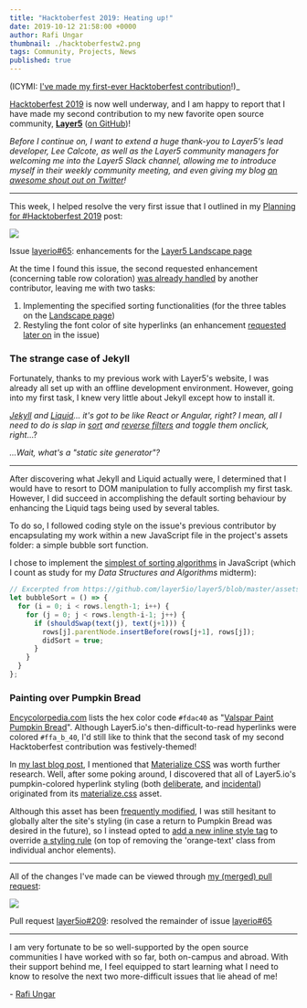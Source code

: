 ```yaml
---
title: "Hacktoberfest 2019: Heating up!"
date: 2019-10-12 21:58:00 +0000
author: Rafi Ungar
thumbnail: ./hacktoberfestw2.png
tags: Community, Projects, News
published: true
---
```




<BlogWrapper>

(ICYMI: [I've made my first-ever Hacktoberfest contribution](https://raungar.wordpress.com/2019/10/02/hacktoberfest-2019-documenting-my-first-ever-hacktoberfest-contribution/)!)_

[Hacktoberfest 2019](https://hacktoberfest.digitalocean.com/) is now well underway, and I am happy to report that I have made my second contribution to my new favorite open source community, [**Layer5**](https://layer5.io/) ([on GitHub](https://github.com/layer5io))!

_Before I continue on, I want to extend a huge thank-you to Layer5's lead developer, Lee Calcote, as well as the Layer5 community managers for welcoming me into the Layer5 Slack channel, allowing me to introduce myself in their weekly community meeting, and even giving my blog [an awesome shout out on Twitter](https://twitter.com/layer5/status/1180317604168306688?s=12)!_

* * *

This week, I helped resolve the very first issue that I outlined in my [Planning for #Hacktoberfest 2019](https://raungar.wordpress.com/2019/09/27/planning-for-hacktoberfest-2019/) post:

[![](https://raungar.files.wordpress.com/2019/10/image-4.png?w=1024)](https://raungar.files.wordpress.com/2019/10/image-4.png?w=1024)

Issue [layerio#65](https://github.com/layer5io/layer5/issues/65): enhancements for the [Layer5 Landscape page](https://layer5.io/landscape)

At the time I found this issue, the second requested enhancement (concerning table row coloration) [was already handled](https://github.com/layer5io/layer5/commit/b313268cb578e762d1212c9910b522af2869b57b) by another contributor, leaving me with two tasks:

1. Implementing the specified sorting functionalities (for the three tables on the [Landscape page](https://layer5.io/landscape))
2. Restyling the font color of site hyperlinks (an enhancement [requested later on](https://github.com/layer5io/layer5/issues/65#issuecomment-483912458) in the issue)

### The strange case of Jekyll

Fortunately, thanks to my previous work with Layer5's website, I was already all set up with an offline development environment. However, going into my first task, I knew very little about Jekyll except how to install it.

_[Jekyll](https://jekyllrb.com/) and [Liquid](https://shopify.github.io/liquid/)... it's got to be like React or Angular, right? I mean, all I need to do is slap in [sort](https://shopify.github.io/liquid/filters/sort/) and [reverse filters](https://shopify.github.io/liquid/filters/reverse/) and toggle them onclick, right_...?

_...Wait, what's a "static site generator"?_

* * *

After discovering what Jekyll and Liquid actually were, I determined that I would have to resort to DOM manipulation to fully accomplish my first task. However, I did succeed in accomplishing the default sorting behaviour by enhancing the Liquid tags being used by several tables.

To do so, I followed coding style on the issue's previous contributor by encapsulating my work within a new JavaScript file in the project's assets folder: a simple bubble sort function.

I chose to implement the [simplest of sorting algorithms](https://github.com/layer5io/layer5/blob/master/assets/js/table-sort.js#L13) in JavaScript (which I count as study for my _Data Structures and Algorithms_ midterm):


```js
// Excerpted from https://github.com/layer5io/layer5/blob/master/assets/js/table-sort.js
let bubbleSort = () => {
  for (i = 0; i < rows.length-1; i++) {
    for (j = 0; j < rows.length-i-1; j++) {
      if (shouldSwap(text(j), text(j+1))) {
        rows[j].parentNode.insertBefore(rows[j+1], rows[j]);
        didSort = true;
      }
    }
  }
};
```

### Painting over Pumpkin Bread

[Encycolorpedia.com](https://encycolorpedia.com) lists the hex color code `#fdac40` as "[Valspar Paint Pumpkin Bread](https://encycolorpedia.com/fdac40)". Although Layer5.io's then-difficult-to-read hyperlinks were colored `#ffa_b_40`, I'd still like to think that the second task of my second Hacktoberfest contribution was festively-themed!

In [my last blog post](https://raungar.wordpress.com/2019/10/02/hacktoberfest-2019-documenting-my-first-ever-hacktoberfest-contribution/), I mentioned that [Materialize CSS](https://materializecss.com) was worth further research. Well, after some poking around, I discovered that all of Layer5.io's pumpkin-colored hyperlink styling (both [deliberate](https://github.com/layer5io/layer5/blob/master/assets/css/materialize.css#L1751), and [incidental](https://github.com/layer5io/layer5/blob/master/assets/css/materialize.css#L5149)) originated from its [materialize.css](https://github.com/layer5io/layer5/blob/master/assets/css/materialize.css) asset.

Although this asset has been [frequently modified](https://github.com/layer5io/layer5/commits/master/assets/css/materialize.css), I was still hesitant to globally alter the site's styling (in case a return to Pumpkin Bread was desired in the future), so I instead opted to [add a new inline style tag](https://github.com/layer5io/layer5/pull/209/files#diff-48443fc170100677376b7ee11324494b) to override [a styling rule](https://github.com/layer5io/layer5/blob/master/assets/css/materialize.css#L5149) (on top of removing the 'orange-text' class from individual anchor elements).

* * *

All of the changes I've made can be viewed through [my (merged) pull request](https://github.com/layer5io/layer5/pull/209):

[![](https://raungar.files.wordpress.com/2019/10/image-6.png?w=1024)](https://raungar.files.wordpress.com/2019/10/image-6.png?w=1024)

Pull request [layer5io#209](https://github.com/layer5io/layer5/pull/209): resolved the remainder of issue [layerio#65](https://github.com/layer5io/layer5/issues/65)

* * *

I am very fortunate to be so well-supported by the open source communities I have worked with so far, both on-campus and abroad. With their support behind me, I feel equipped to start learning what I need to know to resolve the next two more-difficult issues that lie ahead of me!

\- [Rafi Ungar](https://meshery.io/contributors/rafi-ungar/)

</BlogWrapper>
